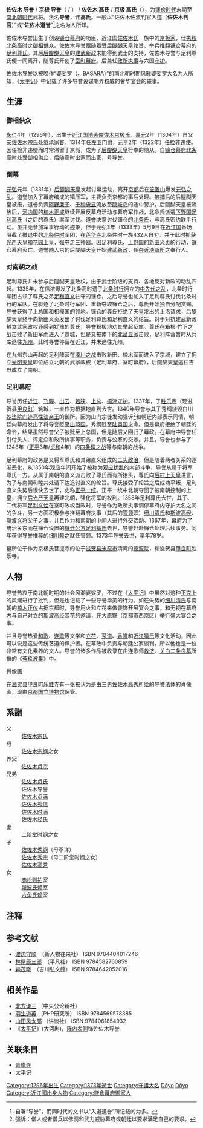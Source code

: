 {{日本武士
|名稱=佐佐木导誉
|圖片名稱=Sasaki Dōyo.jpg|200px
|時代= [[镰仓时代|镰仓时代]]末期 - [[南北朝_(日本)|南北朝时代]]
|出生= [[永仁_(伏见天皇)|永仁]]4年（1296年）
|逝世= [[应安|应安]]6年/[[文中|文中]]2年8月15日（1373年9月12日）
|改名= 高氏、峯方、导誉（道誉）
|別名= 四郎、佐渡判官
|諡号= 
|神号= 
|戒名= {{lang|ja|勝楽寺殿徳翁}}
|洗禮名= 
|墓所= [[滋贺县|滋贺县]][[犬上郡|犬上郡]][[甲良町|甲良町]] 胜乐寺<br />[[德源院|德源院]]
|朝廷官位= [[左卫门尉|左卫门尉]]、[[检非违使|检非违使]]、[[佐渡国|佐渡]][[国司|守]]
|幕府職位= [[镰仓幕府|镰仓幕府]] [[御相供众|御相供众]]<br />[[室町幕府|室町幕府]] [[引付众|引付头人]]、[[评定众|评定众]]、[[政所|政所执事]]<br />[[近江国|近江]]、[[飞驒国|飞驒]]、[[出云国|出云]]、[[若狭国|若狭]]、[[上总国|上总]]、[[摄津国|摄津]][[守护|守护]]
|主君= [[北条高时|北条高时]]、[[足利尊氏|足利尊氏]]
|藩= 
|氏族= [[宇多源氏|宇多源氏]]、[[佐佐木氏|佐佐木氏]]、[[京极氏|京极氏]]
|父母= 父：[[佐佐木宗氏|佐佐木宗氏]]、母：[[佐佐木宗纲|佐佐木宗纲]]之女<br />养父：''[[佐佐木贞宗|佐佐木贞宗]]''
|兄弟= [[佐佐木贞氏|贞氏]]、'''高氏'''、[[佐佐木贞满|贞满]]、[[佐佐木秀信|秀信]]、[[佐佐木时满|时满]]、[[佐佐木经氏|经氏]]
|妻= 正室：'''[[二阶堂时纲|二阶堂时纲]]之女'''、{{lang|ja|きた}}、{{lang|ja|みま}}
|子= [[佐佐木秀纲|秀纲]]、[[佐佐木秀宗|秀宗]]、'''[[佐佐木高秀|高秀]]'''
|女= [[赤松则祐|赤松则祐]]室、[[斯波氏赖|斯波氏赖]]室、[[六角氏|六角氏]]室
}}
{{japanese|japanese=佐々木 導誉|kana=ささき どうよ|romaji=Sasaki Dōyo}}
'''佐佐木 导誉''' / '''京极 导誉'''（{{lang|ja|ささき どうよ}} / {{lang|ja|きょうごく どうよ}}） / '''佐佐木 高氏''' / '''京极 高氏'''（{{lang|ja|きょうごく たかうじ}}），为[[镰仓时代|镰仓时代]]末期至[[南北朝_(日本)|南北朝时代]]武将。法名'''导誉'''，讳'''高氏'''。一般以“佐佐木佐渡判官入道（'''佐佐木判官'''）”或“'''佐佐木道誉'''”<ref>自署“导誉”，而同时代的文书以“入道道誉”所记载的为多。</ref>之名为人所知。

佐佐木导誉出生于创设[[镰仓幕府|镰仓幕府]]的功臣、近江国[[佐佐木氏|佐佐木氏]]一族中的[[京极氏|京极家]]，仕[[执权|执权]][[北条高时|北条高时]]之[[御相供众|御相供众]]。佐佐木导誉跟随着受[[后醍醐天皇|后醍醐天皇]]纶旨、举兵推翻镰仓幕府的[[足利尊氏|足利尊氏]]。其后[[后醍醐天皇|后醍醐天皇]]的[[建武新政|建武新政]]未能得到武士的支持，佐佐木导誉与足利尊氏便一同离开，随尊氏开创了[[室町幕府|室町幕府]]。后兼任[[政所|政所执事]]与六国[[守护|守护]]。

佐佐木导誉以被唤作“婆娑罗（{{lang|ja|ばさら}}、BASARA）”的南北朝时期风雅婆娑罗大名为人所知，《[[太平记|太平记]]》中记载了许多导誉设谋嘲弄权威的奢华宴会的轶事。

== 生涯 ==
=== 御相供众 ===
[[永仁_(伏见天皇)|永仁]]4年（1296年），出生于[[近江国|近江国]][[地头|地头]][[佐佐木氏|佐佐木]][[京极氏|京极氏]]。[[嘉元|嘉元]]2年（1304年）自父亲[[佐佐木宗氏|佐佐木宗氏]]处继承家督。1314年任左卫门尉，[[元亨_(日本)|元亨]]2年（1322年）任[[检非违使|检非违使]]。因任检非违使而时常滞留于京城，成为了[[后醍醐天皇|后醍醐天皇]]行幸的随从。自[[镰仓幕府|镰仓幕府]][[北条高时|北条高时]]处受[[御相供众|御相供众]]，后随高时出家而出家，号导誉。

=== 倒幕 ===
[[元弘|元弘]]元年（1331年）[[后醍醐天皇|后醍醐天皇]]发起讨幕运动，离开[[平安京|京都]]后在[[笠置山_(京都府)|笠置山]]爆发[[元弘之乱|元弘之乱]]。道誉加入了幕府编成的镇压军，主要负责京都的事后处理。被捕后的后醍醐天皇被废，道誉负责[[阿野廉子|阿野廉子]]、[[千種忠顯|千种忠显]]流放至[[隐岐岛|隐岐岛]]的途中警护。后醍醐天皇被流放后，[[河内国|河内国]]的[[楠木正成|楠木正成]]继续开展反幕府活动与幕府军作战，北条氏派遣[[下野国|下野国]][[足利尊氏|足利高氏]]（之后的尊氏）率军讨伐。道誉决意讨伐镰仓的[[北条氏|北条氏]]，与高氏密约联手行动。虽并无参加军事行动的迹象，但于元弘3年（1333年）5月9日在[[近江国|近江国]]番场阻截了撤退中的[[北条仲时|北条仲时]]军团，在[[莲华寺_(米原市)|莲华寺]]北条仲时一族432人自刃。并于此时抓获[[光严天皇|光严天皇]]和[[花园天皇|花园上皇]]，强夺走[[三神器|三神器]]。因足利尊氏、[[上野国|上野国]]的[[新田义贞|新田义贞]]的行动，镰仓幕府灭亡。道誉随入京的后醍醐天皇开始[[建武新政|建武新政]]，任[[杂诉决断所|杂诉决断所]]之奉行人。

=== 对南朝之战 ===
足利尊氏并未参与后醍醐天皇政权，由于武士阶级的支持、各地反对新政的动乱四起。1335年，在信浓爆发了北条高时遗子[[北条时行|北条时行]]拥立的[[中先代之乱|中先代之乱]]，北条时行军团占领了尊氏之弟[[足利直义|足利直义]]驻守的镰仓，之后导誉也加入了足利尊氏讨伐北条时行的军队。在驱逐了北条时行军团、重新夺取镰仓之后，尊氏开始独自分配赏赐，导誉获得了上总国和相模国的领地。镰仓的尊氏拒绝了天皇发出的上洛请求，后醍醐天皇终于向新田义贞发出了讨伐足利尊氏和足利直义的纶旨。对于对抗建武新政树立武家政权还感到犹豫的尊氏，导誉积极地劝其举起反旗。尊氏在箱根·竹下之战击败了新田军而进入了京城，但是又被南下的[[北畠显家|北畠显家]]击败，足利阵营暂时从兵库逃往[[九州_(日本)|九州]]。此时导誉停留在近江，并未逃往九州。

在九州东山再起的足利阵营在[[凑川之战|凑川之战]]击败新田、楠木军而进入了京城，建立了拥立[[光明天皇|光明天皇]]即位成立北朝的武家政权（足利幕府、室町幕府），后醍醐天皇逃往吉野成立了南朝。

=== 足利幕府 ===
导誉历任[[近江国|近江]]、[[飞驒国|飞驒]]、[[出云国|出云]]、[[若狭国|若狭]]、[[上总国|上总]]、[[摄津国|摄津]][[守护|守护]]。1337年，于[[胜乐寺|胜乐寺]]（现滋贺县[[甲良町|甲良町]]）筑城，一直作为根据地直到去世。1340年导誉与其子秀纲烧毁白川[[妙法院|妙法院]][[门迹|门迹]][[亮性法亲王|亮性法亲王]]的御所。因为山门宗徒发动强诉<ref>强诉：僧人或者僧兵以佛罚和武力威胁幕府或朝廷以要求满足自己的要求。</ref>和朝廷内部表示同情，朝廷向幕府发出了将导誉贬至[[出羽国|出羽国]]，秀纲贬至[[陆奥国|陆奥国]]之命。但是幕府拒绝了朝廷的命令，结果虽然导誉父子被贬至上总国，但是随后又回归了幕政。在幕府中导誉任引付头人、评定众和政所执事等职务，负责与公家的交涉。并且，导誉也参与了1348年（[[正平_(后村上天皇)|正平]]3年/[[贞和|贞和]]4年）的[[四条畷之战|四条畷之战]]等与南朝的战争。

足利幕府的政务是又将军尊氏和其弟直义组成的[[二头政治|二头政治]]，但是随着两者关系的逐渐恶化，从1350年观应年间开始了被称为[[观应扰乱|观应扰乱]]的内部斗争，导誉从属于将军尊氏一方。从属于南朝的直义派击败了尊氏而有所抬头，尊氏向[[后村上天皇|后村上天皇]]进言，为了与南朝和睦共处请下达追讨直义的纶旨。尊氏接受了纶旨之后成功平叛，足利直义失势后很快去世了，史称[[正平一统|正平一统]]。正平一统中北朝夺回了被南朝控制的上皇，拥立[[后光严天皇|后光严天皇]]再建北朝，强化将军的权利。1358年足利尊氏去世，其子、二代将军[[足利义诠|足利义诠]]在室町政权当政时，导誉作为政所执事调停幕府内守护大名之间的争斗，另一方面积极参与推翻幕府执事（其后的[[管領_(幕府)|管领]]职）[[细川清氏|细川清氏]]和[[斯波高经|斯波高经]]、[[斯波义将|斯波义将]]父子之事，并且作为和南朝的中间人进行外交活动。1367年，幕府为了统治关东而在镰仓设置的[[镰仓公方|镰仓公方]][[足利基氏|足利基氏]]去世，导誉赶赴镰仓处理后续事务。同年获得导誉推荐的[[细川赖之|细川赖之]]就任管领。1373年导誉去世，享年78岁。

墓所位于作为京极氏菩提寺的位于[[滋贺县|滋贺县]][[米原市|米原市]]清滝的[[德源院|德源院]]，和滋贺县[[甲良町|甲良町]]胜乐寺。

== 人物 ==
导誉热衷于南北朝时期的社会风潮婆娑罗，不过在《[[太平记|太平记]]》中虽然对这种[[下克上|下克上]]的风潮进行了批判，但是也记载了一些导誉华美的行为。如在失势的[[细川清氏|细川清氏]]与南朝的[[楠木正儀|楠木正仪]]占据京都时，导誉用火和立花来做装饰开展宴会之事，和无视在幕府内与自己对立的[[斯波高经|斯波高经]]赏花的邀请，在大原野（[[京都市|京都市]][[西京区|西京区]]）举行盛大宴会之事。

并且导誉热爱[[和歌|和歌]]、[[连歌|连歌]]等文学和[[插花|立花]]、[[茶道|茶道]]、[[香道|香道]]和[[近江猿乐|近江猿乐]]等文化活动，因此可以说是这些传统艺道的保护者。在幕政中负责与朝廷公家谈判，所以他也是一位非常有文化素养的文人。导誉的诸多作品被收录在由连歌师[[救济_(连歌师)|救济]]、[[关白|关白]][[二条良基|二条良基]]所撰的《[[菟玖波集|菟玖波集]]》中。

;肖像画
在[[滋贺县|滋贺县]][[甲良町|甲良町]][[乐胜寺|乐胜寺]]有一张被认为是由三男[[佐佐木高秀|佐佐木高秀]]所绘的导誉法体的肖像画，现由[[京都国立博物馆|京都国立博物馆]]保管。

== 系譜 ==
;父
:[[佐佐木宗氏|佐佐木宗氏]]
;母
:[[佐佐木宗纲|佐佐木宗纲]]之女
;养父
:[[佐佐木贞宗|佐佐木贞宗]]
;兄弟
:[[佐佐木贞氏|佐佐木贞氏]]
:佐佐木导誉
:[[佐佐木贞满|佐佐木贞满]]
:[[佐佐木秀信|佐佐木秀信]]
:[[佐佐木时满|佐佐木时满]]
:[[佐佐木经氏|佐佐木经氏]]
;妻
:[[二阶堂时纲|二阶堂时纲]]之女
:{{lang|ja|きた}}
:{{lang|ja|みま}}
;子
:[[佐佐木秀纲|佐佐木秀纲]]（母不详）
:[[佐佐木秀宗|佐佐木秀宗]]（母二阶堂时纲之女）
:[[佐佐木高秀|佐佐木高秀]]
;女
:[[赤松则祐|赤松则祐]]室
:[[斯波氏赖|斯波氏赖]]室
:[[六角氏赖|六角氏赖]]室

== 注释 ==
<div class="references-small">
<references></references>
</div>

== 参考文献 ==
* [[渡边守顺|渡边守顺]]　{{lang|ja|『京極道誉　バサラ大名の生涯』}}（新人物往来社） ISBN 9784404017246
* [[林屋辰三郎|林屋辰三郎]]　{{lang|ja|『佐々木道誉　南北朝の内乱とばさらの美』}}（平凡社） ISBN 9784582760859
* [[森茂晓|森茂晓]]　{{lang|ja|『佐々木導誉』}}（吉川弘文館） ISBN 9784642052016

== 相关作品 ==
* [[北方谦三|北方谦三]] {{lang|ja|『道誉なり』}}（中央公论新社）
* [[羽生道英|羽生道英]] {{lang|ja|『佐々木道誉―南北朝の争乱を操ったバサラ大名』}}（PHP研究所） ISBN 9784569578385 
* [[山田风太郎|山田风太郎]] {{lang|ja|『婆沙羅』}}（讲谈社） ISBN 9784061854932
* 《[[太平记_(大河剧)|太平记]]》(大河剧)，[[阵内孝则|阵内孝则]]饰佐佐木导誉

== 关联条目 ==
* [[青岸寺|青岸寺]]
* [[太平记|太平记]]
{{京極氏歷代當主}}
{{Leader|[[佐佐木宗纲|佐佐木宗纲]]|'''[[京极氏|佐佐木氏（京极家）历代当主]]'''<br />佐佐木导誉|[[佐佐木高秀|佐佐木高秀]]}}

{{DEFAULTSORT:Sasaki Dōyo}}
[[Category:1296年出生|Category:1296年出生]]
[[Category:1373年逝世|Category:1373年逝世]]
[[Category:守護大名|Category:守護大名]]
[[Category:佐佐木氏|Dōyo]]
[[Category:京極氏|Dōyo]]
[[Category:近江國出身人物|Category:近江國出身人物]]
[[Category:鎌倉幕府御家人|Category:鎌倉幕府御家人]]